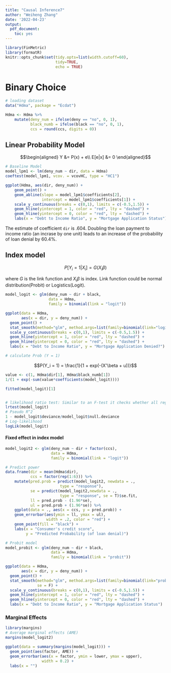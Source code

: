 ```yaml
---
title: "Causal Inference7"
author: "Weiheng Zhang"
date: '2022-04-23'
output: 
  pdf_document: 
    toc: yes
---
```


```r
library(FinMetric)
library(formatR)
knitr::opts_chunk$set(tidy.opts=list(width.cutoff=60),
                      tidy=TRUE,
                      echo = TRUE)
```


# Binary Choice

```r
# loading dataset
data("Hdma", package = "Ecdat")

Hdma <- Hdma %>% 
    mutate(deny_num = ifelse(deny == "no", 0, 1),
           black_numb = ifelse(black == "no", 0, 1),
           ccs = round(ccs, digits = 0))
```


## Linear Probability Model

$$\begin{aligned}
Y &= P(x) + e\\
E[e|x] &= 0
\end{aligned}$$

```r
# Baseline Model
model_lpm1 <- lm(deny_num ~ dir, data = Hdma)
coeftest(model_lpm1, vcov. = vcovHC, type = "HC1")

ggplot(Hdma, aes(dir, deny_num)) +
    geom_point() + 
    geom_abline(slope = model_lpm1$coefficients[2],
                intercept = model_lpm1$coefficients[1]) +
    scale_y_continuous(breaks = c(0,1), limits = c(-0.5,1.5)) +
    geom_hline(yintercept = 1, color = "red", lty = "dashed") +
    geom_hline(yintercept = 0, color = "red", lty = "dashed") +
    labs(x = "Debt to Income Ratio", y = "Mortgage Application Status")
```

The estimate of coefficient `dir` is .604. Doubling the loan payment to income ratio (an incrase by one unit) leads to an increase of the probability of loan denial by 60.4%.

## Index model

$$P[Y_i = 1|X_i] = G(X_i\beta)$$

where $G$ is the link function and $X_i\beta$ is index. Link function could be normal distribution(Probit) or Logistics(Logit).

```r
model_logit <- glm(deny_num ~ dir + black,
                   data = Hdma,
                   family = binomial(link = "logit"))

ggplot(data = Hdma,
       aes(x = dir, y = deny_num)) +
  geom_point() +
  stat_smooth(method="glm", method.args=list(family=binomial(link="logit"))) +
  scale_y_continuous(breaks = c(0,1), limits = c(-0.5,1.5)) +
  geom_hline(yintercept = 1, color = "red", lty = "dashed") +
  geom_hline(yintercept = 0, color = "red", lty = "dashed") +
  labs(x = "Debt to Income Ratio", y = "Mortgage Application Denied?")

# calculate Prob (Y = 1)
```

$$P(Y_i = 1) = \frac{1}{1 + exp(-(X'\beta + u))}$$

```r
value <- c(1, Hdma$dir[1], Hdma$black_numb[1])
1/(1 + exp(-sum(value*coefficients(model_logit))))

fitted(model_logit)[1]


# likelihood ratio test: Similar to an F-test it checks whether all regressors in the model are together equal to zero. 
lrtest(model_logit)
# Pseudo R^2
1 - model_logit$deviance/model_logit$null.deviance
# Log-likelihood
logLik(model_logit)
```

#### Fixed effect in index model

```r
model_logit2 <- glm(deny_num ~ dir + factor(ccs),
                    data = Hdma,
                    family = binomial(link = "logit"))

# Predict power
data.frame(dir = mean(Hdma$dir),
           ccs = factor(rep(1:6))) %>% 
    mutate(pred.prob = predict(model_logit2, newdata = .,
                        type = "response"),
           se = predict(model_logit2,newdata = .,
                        type = "response", se = T)$se.fit,
           ll = pred.prob - (1.96*se),
           ul = pred.prob + (1.96*se)) %>% 
    ggplot(data = ., aes(x = ccs, y = pred.prob)) +
    geom_errorbar(aes(ymin = ll, ymax = ul),
                  width = .2, color = "red") +
    geom_point(fill = "black") +
    labs(x = "Consumer's credit score",
         y = "Predicted Probability (of loan denial)")

```


```r
# Probit model
model_probit <- glm(deny_num ~ dir + black,
                    data = Hdma,
                    family = binomial(link = "probit"))

ggplot(data = Hdma,
       aes(x = dir, y = deny_num)) +
  geom_point() +
  stat_smooth(method="glm", method.args=list(family=binomial(link="probit")),
              se = F) +
  scale_y_continuous(breaks = c(0,1), limits = c(-0.5,1.5)) +
  geom_hline(yintercept = 1, color = "red", lty = "dashed") +
  geom_hline(yintercept = 0, color = "red", lty = "dashed") +
  labs(x = "Debt to Income Ratio", y = "Mortgage Application Status")
```

### Marginal Effects

```r
library(margins)
# Average marginal effects (AME)
margins(model_logit2)

ggplot(data = summary(margins(model_logit))) +
  geom_point(aes(factor, AME)) +
  geom_errorbar(aes(x = factor, ymin = lower, ymax = upper), 
                width = 0.2) +
  labs(x = "")
```
















